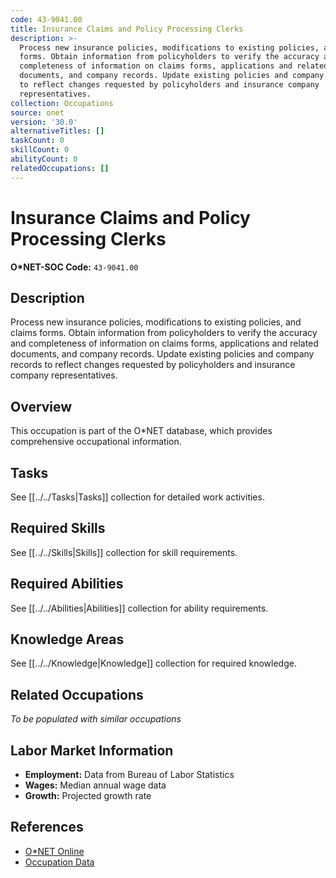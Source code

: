 ```yaml
---
code: 43-9041.00
title: Insurance Claims and Policy Processing Clerks
description: >-
  Process new insurance policies, modifications to existing policies, and claims
  forms. Obtain information from policyholders to verify the accuracy and
  completeness of information on claims forms, applications and related
  documents, and company records. Update existing policies and company records
  to reflect changes requested by policyholders and insurance company
  representatives.
collection: Occupations
source: onet
version: '30.0'
alternativeTitles: []
taskCount: 0
skillCount: 0
abilityCount: 0
relatedOccupations: []
---
```

# Insurance Claims and Policy Processing Clerks

**O*NET-SOC Code:** `43-9041.00`

## Description

Process new insurance policies, modifications to existing policies, and claims forms. Obtain information from policyholders to verify the accuracy and completeness of information on claims forms, applications and related documents, and company records. Update existing policies and company records to reflect changes requested by policyholders and insurance company representatives.

## Overview

This occupation is part of the O*NET database, which provides comprehensive occupational information.

## Tasks

See [[../../Tasks|Tasks]] collection for detailed work activities.

## Required Skills

See [[../../Skills|Skills]] collection for skill requirements.

## Required Abilities

See [[../../Abilities|Abilities]] collection for ability requirements.

## Knowledge Areas

See [[../../Knowledge|Knowledge]] collection for required knowledge.

## Related Occupations

*To be populated with similar occupations*

## Labor Market Information

- **Employment:** Data from Bureau of Labor Statistics
- **Wages:** Median annual wage data
- **Growth:** Projected growth rate

## References

- [O*NET Online](https://www.onetonline.org/link/summary/43-9041.00)
- [Occupation Data](https://www.onetcenter.org/)

